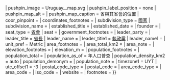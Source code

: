 <includeonly>{{Infobox settlement
<!-- See Template:Infobox settlement for additional fields and descriptions -->
| official_name           = {{{department_name}}} [[烏拉圭行政區劃|省]]
| native_name             = 
| native_name_lang        = <!-- ISO 639-2 code e.g. "fr" for French. If more than one, use {{lang}} instead -->
| image_skyline           = 
| image_alt               = 
| image_caption           = 
| image_flag              = {{{image_flag|}}}
| flag_size               = 105px
| flag_alt                = 
| image_shield            = {{{image_coat|}}}
| shield_size             = 85px
| shield_alt              = 
| image_map               = {{{department_map|}}}
| map_alt                 = 
| map_caption             = {{{department_name}}}省的地圖
| pushpin_map             = {{#if:{{both| {{{deg_S|}}} | {{{deg_W|}}} }}|Uruguay}}
| pushpin_image           = Uruguay_{{{department_name}}}_map.svg
| pushpin_label_position  = none
| pushpin_map_alt         = 
| pushpin_map_caption     = {{{department_name}}}省與其省會的位置
<!-- | latd  = {{{deg_S|}}}|latm  = {{{min_S|}}}|lats = {{{sec_S|}}}|latNS  = S
| longd = {{{deg_W|}}}|longm = {{{min_W|}}}|longs = {{{sec_W|}}}|longEW = W -->
| coor_pinpoint           = {{{capital_name|}}}
<!-- | coordinates_type        = {{{coordinates_type|region:{{{ISO_3166-2|}}}_type:adm1st}}} -->
| coordinates_footnotes   = 
<!-- | coordinates_region      = UY -->
| subdivision_type        = [[世界政區索引|國家]]
| subdivision_name        = {{flag|Uruguay}}
| established_title       = 
| established_date        = 
| founder                 = 
| seat_type               = [[首都|省會]]
| seat                    = {{{capital_name|}}}
| government_footnotes    = 
| leader_party            = 
| leader_title            = [[省長]]
| leader_name             = {{{intendant_name|}}}
| leader_title1           = [[執政黨]]
| leader_name1            = {{{ruling_party|}}}
| unit_pref               = Metric<!-- or US or UK -->
| area_footnotes          = 
| area_total_km2          = {{{area_km2|}}}
| area_note               = 
| elevation_footnotes     = 
| elevation_m             = 
| population_footnotes    = 
| population_total        = {{{population|}}}
| population_as_of        = {{{year_of_census|}}}年人口普查
| population_density_km2  = auto
| population_demonym      = {{{demonym|}}}
| population_note         = 
| timezone1               = UYT 
| utc_offset1             = -3
| postal_code_type        = 
| postal_code             = 
| area_code_type          = 
| area_code               = 
| iso_code                = {{{ISO_3166-2|}}}
| website                 = {{{website|}}}
| footnotes               = 
}}</includeonly><noinclude>
{{Documentation}}
</noinclude>